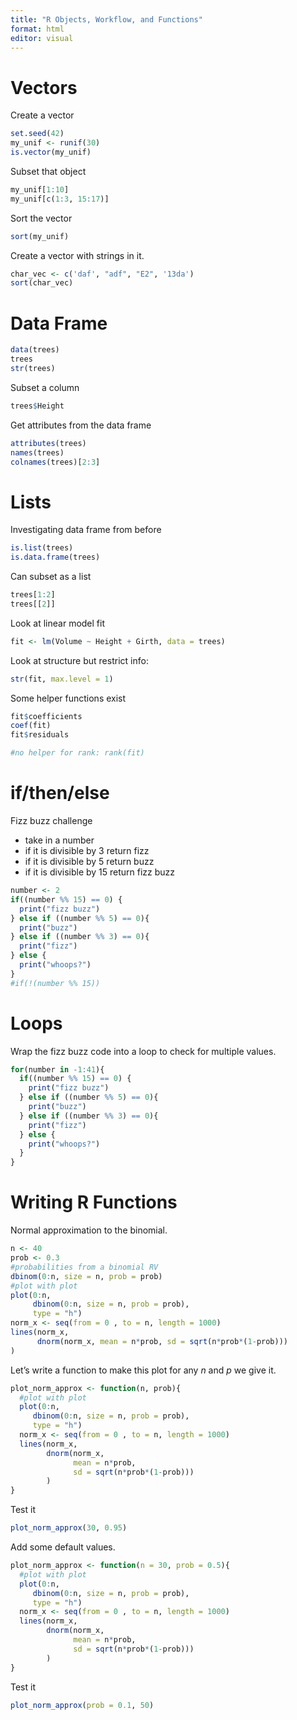 ```yaml
---
title: "R Objects, Workflow, and Functions"
format: html
editor: visual
---
```


# Vectors 

Create a vector

```r
set.seed(42)
my_unif <- runif(30)
is.vector(my_unif)
```

Subset that object

```r
my_unif[1:10]
my_unif[c(1:3, 15:17)]
```

Sort the vector

```r
sort(my_unif)
```

Create a vector with strings in it.

```r
char_vec <- c('daf', "adf", "E2", '13da')
sort(char_vec)
```
# Data Frame

```r
data(trees)
trees
str(trees)
```

Subset a column

```r
trees$Height
```

Get attributes from the data frame

```r
attributes(trees)
names(trees)
colnames(trees)[2:3]
```

# Lists

Investigating data frame from before

```r
is.list(trees)
is.data.frame(trees)
```

Can subset as a list

```r
trees[1:2]
trees[[2]]
```

Look at linear model fit

```r
fit <- lm(Volume ~ Height + Girth, data = trees)
```

Look at structure but restrict info:

```r
str(fit, max.level = 1)
```

Some helper functions exist

```r
fit$coefficients
coef(fit)
fit$residuals

#no helper for rank: rank(fit)
```

# if/then/else

Fizz buzz challenge

- take in a number
- if it is divisible by 3 return fizz
- if it is divisible by 5 return buzz
- if it is divisible by 15 return fizz buzz
```r
number <- 2
if((number %% 15) == 0) {
  print("fizz buzz")
} else if ((number %% 5) == 0){
  print("buzz")
} else if ((number %% 3) == 0){
  print("fizz")
} else {
  print("whoops?")
}
#if(!(number %% 15))
```

# Loops

Wrap the fizz buzz code into a loop to check for multiple values.

```r
for(number in -1:41){
  if((number %% 15) == 0) {
    print("fizz buzz")
  } else if ((number %% 5) == 0){
    print("buzz")
  } else if ((number %% 3) == 0){
    print("fizz")
  } else {
    print("whoops?")
  }
}

```

# Writing R Functions

Normal approximation to the binomial. 

```r
n <- 40
prob <- 0.3
#probabilities from a binomial RV
dbinom(0:n, size = n, prob = prob)
#plot with plot
plot(0:n, 
     dbinom(0:n, size = n, prob = prob),
     type = "h")
norm_x <- seq(from = 0 , to = n, length = 1000)
lines(norm_x, 
      dnorm(norm_x, mean = n*prob, sd = sqrt(n*prob*(1-prob)))
)
```

Let's write a function to make this plot for any $n$ and $p$ we give it.

```r
plot_norm_approx <- function(n, prob){
  #plot with plot
  plot(0:n, 
     dbinom(0:n, size = n, prob = prob),
     type = "h")
  norm_x <- seq(from = 0 , to = n, length = 1000)
  lines(norm_x, 
        dnorm(norm_x, 
              mean = n*prob, 
              sd = sqrt(n*prob*(1-prob)))
        )
}
```

Test it

```r
plot_norm_approx(30, 0.95)
```

Add some default values.

```r
plot_norm_approx <- function(n = 30, prob = 0.5){
  #plot with plot
  plot(0:n, 
     dbinom(0:n, size = n, prob = prob),
     type = "h")
  norm_x <- seq(from = 0 , to = n, length = 1000)
  lines(norm_x, 
        dnorm(norm_x, 
              mean = n*prob, 
              sd = sqrt(n*prob*(1-prob)))
        )
}
```

Test it

```r
plot_norm_approx(prob = 0.1, 50)
```

